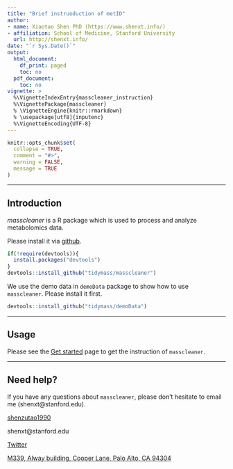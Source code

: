 ```yaml
---
title: "Brief instruoduction of metID"
author:
- name: Xiaotao Shen PhD (https://www.shenxt.info/)
- affiliation: School of Medicine, Stanford University
  url: http://shenxt.info/
date: "`r Sys.Date()`"
output:
  html_document:
    df_print: paged
    toc: no
  pdf_document:
    toc: no
vignette: >
  %\VignetteIndexEntry{masscleaner_instruction}
  %\VignettePackage{masscleaner}
  % \VignetteEngine{knitr::rmarkdown}
  % \usepackage[utf8]{inputenc}
  %\VignetteEncoding{UTF-8}
---
```


```r
knitr::opts_chunk$set(
  collapse = TRUE,
  comment = "#>",
  warning = FALSE,
  message = TRUE
)
```

***

## **Introduction**


*masscleaner* is a R package which is used to process and analyze metabolomics data.


Please install it via [github](https://github.com/tidymass/masscleaner).

```r
if(!require(devtools)){
  install.packages("devtools")
}
devtools::install_github("tidymass/masscleaner")
```

We use the demo data in `demoData` package to show how to use `masscleaner`. Please install it first.

```r
devtools::install_github("tidymass/demoData")
```

***

## **Usage**

Please see the [Get started](https://tidymass.github.io/masscleaner/articles/masscleaner_instruction.html) page to get the instruction of `masscleaner`.

***

## **Need help?**


If you have any questions about `masscleaner`, please don’t hesitate to email me (shenxt@stanford.edu).

<i class="fa fa-weixin"></i> [shenzutao1990](https://www.shenxt.info/files/wechat_QR.jpg)

<i class="fa fa-envelope"></i> shenxt@stanford.edu

<i class="fa fa-twitter"></i> [Twitter](https://twitter.com/JasperShen1990)

<i class="fa fa-map-marker-alt"></i> [M339, Alway building, Cooper Lane, Palo Alto, CA 94304](https://www.google.com/maps/place/Alway+Building/@37.4322345,-122.1770883,17z/data=!3m1!4b1!4m5!3m4!1s0x808fa4d335c3be37:0x9057931f3b312c29!8m2!3d37.4322345!4d-122.1748996)
